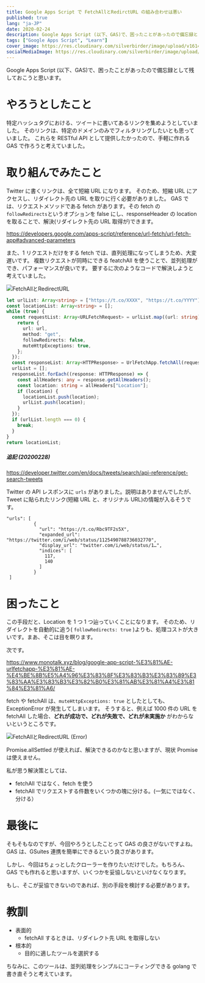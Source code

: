 ```yaml
---
title: Google Apps Script で FetchAllとRedirctURL の組み合わせは悪い
published: true
lang: "ja-JP"
date: 2020-02-24
description: Google Apps Script (以下、GAS)で、困ったことがあったので備忘録として残しておこうと思います。
tags: ["Google Apps Script", "Learn"]
cover_image: https://res.cloudinary.com/silverbirder/image/upload/v1614429255/silver-birder.github.io/blog/FetchAll_and_RedirectURL.png
socialMediaImage: https://res.cloudinary.com/silverbirder/image/upload/v1614429255/silver-birder.github.io/blog/FetchAll_and_RedirectURL.png
---
```



Google Apps Script (以下、GAS)で、困ったことがあったので備忘録として残しておこうと思います。

# やろうとしたこと

特定ハッシュタグにおける、ツイートに書いてあるリンクを集めようとしていました。
そのリンクは、特定のドメインのみでフィルタリングしたいとも思っていました。
これらを RESTful API として提供したかったので、手軽に作れる GAS で作ろうと考えていました。

# 取り組んでみたこと

Twitter に書くリンクは、全て短縮 URL になります。
そのため、短縮 URL にアクセスし、リダイレクト先の URL を取りに行く必要がありました。
GAS では、リクエストメソッドである fetch があります。その fetch の`followRedirects`というオプションを false にし、responseHeader の location を取ることで、解決(リダイレクト先の URL 取得が)できます。

https://developers.google.com/apps-script/reference/url-fetch/url-fetch-app#advanced-parameters

また、1 リクエストだけをする fetch では、直列処理になってしまうため、大変遅いです。
複数リクエストが同時にできる featchAll を使うことで、並列処理ができ、パフォーマンスが良いです。
要するに次のようなコードで解決しようと考えていました。

<Image
  src="https://res.cloudinary.com/silverbirder/image/upload/v1614429255/silver-birder.github.io/blog/FetchAll_and_RedirectURL.png"
  width={1200}
  height={671}
  layout="constrained"
  alt="FetchAllとRedirectURL"
/>

```typescript
let urlList: Array<string> = ["https://t.co/XXXX", "https://t.co/YYYY"];
const locationList: Array<string> = [];
while (true) {
  const requestList: Array<URLFetchRequest> = urlList.map((url: string) => {
    return {
      url: url,
      method: "get",
      followRedirects: false,
      muteHttpExceptions: true,
    };
  });
  const responseList: Array<HTTPResponse> = UrlFetchApp.fetchAll(requestList);
  urlList = [];
  responseList.forEach((response: HTTPResponse) => {
    const allHeaders: any = response.getAllHeaders();
    const location: string = allHeaders["Location"];
    if (location) {
      locationList.push(location);
      urlList.push(location);
    }
  });
  if (urlList.length === 0) {
    break;
  }
}
return locationList;
```

##### 追記 (20200228)

https://developer.twitter.com/en/docs/tweets/search/api-reference/get-search-tweets

Twitter の API レスポンスに `urls` がありました。説明はありませんでしたが、Tweet に貼られたリンク(短縮 URL と、オリジナル URL)の情報が入るそうです。

```
"urls": [
          {
            "url": "https://t.co/Rbc9TF2s5X",
            "expanded_url": "https://twitter.com/i/web/status/1125490788736032770",
            "display_url": "twitter.com/i/web/status/1…",
            "indices": [
              117,
              140
            ]
          }
 ]
```

# 困ったこと

この手段だと、Location を 1 つ 1 つ辿っていくことになります。
そのため、リダイレクトを自動的に追う( `followRedirects: true` )よりも、処理コストが大きいです。まあ、そこは目を瞑ります。

次です。

https://www.monotalk.xyz/blog/google-app-script-%E3%81%AE-urlfetchapp-%E3%81%AE-%E4%BE%8B%E5%A4%96%E3%83%8F%E3%83%B3%E3%83%89%E3%83%AA%E3%83%B3%E3%82%B0%E3%81%AB%E3%81%A4%E3%81%84%E3%81%A6/

fetch や fetchAll は、`muteHttpExceptions: true` としたとしても、ExceptionError が発生してしまいます。
そうすると、例えば 1000 件の URL を fetchAll した場合、<b>どれが成功で、どれが失敗で、どれが未実施か</b> がわからないというところです。

<Image
  src="https://res.cloudinary.com/silverbirder/image/upload/v1614429297/silver-birder.github.io/blog/FetchAll_and_RedirectURL_error.png"
  width={1200}
  height={669}
  layout="constrained"
  alt="FetchAllとRedirectURL (Error)"
/>

Promise.allSettled が使えれば、解決できるのかなと思いますが、現状 Promise は使えません。

私が思う解決策としては、

- fetchAll ではなく、fetch を使う
- fetchAll でリクエストする件数をいくつかの塊に分ける。(一気にではなく、分ける）

# 最後に

そもそもなのですが、今回やろうとしたことって GAS の良さがないですよね。
GAS は、GSuites 連携を簡単にできるという良さがあります。

しかし、今回はちょっとしたクローラーを作りたいだけでした。もちろん、GAS でも作れると思いますが、いくつかを妥協しないといけなくなります。

もし、そこが妥協できないのであれば、別の手段を検討する必要があります。

# 教訓

- 表面的
  - fetchAll するときは、リダイレクト先 URL を取得しない
- 根本的
  - 目的に適したツールを選択する

ちなみに、このツールは、並列処理をシンプルにコーティングできる golang で書き直そうと考えています。
